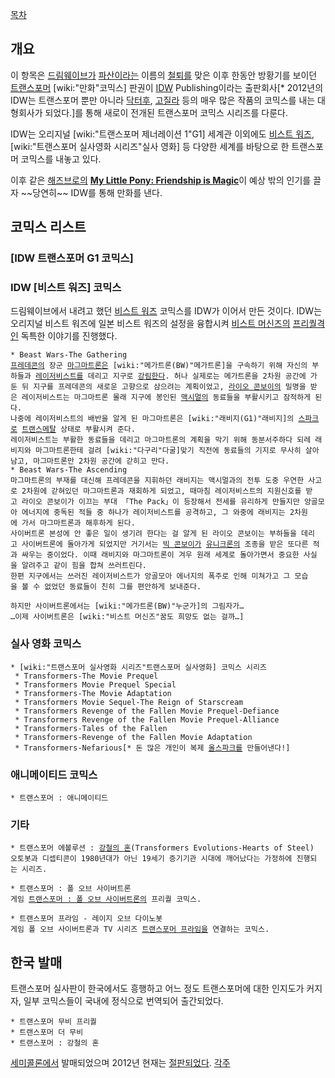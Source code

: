 [[목차]]
== 개요 ==
이 항목은 [[드림웨이브]]가 [[파산]]이라는 이름의 [[철퇴]]를 맞은 이후 한동안 방황기를 보이던 [[트랜스포머]] [wiki:"만화"코믹스] 판권이 [[IDW]] Publishing이라는 출판회사[* 2012년의 IDW는 트랜스포머 뿐만 아니라 [[닥터후]], [[고질라]] 등의 매우 많은 작품의 코믹스를 내는 대형회사가 되었다.]를 통해 새로이 전개된 트랜스포머 코믹스 시리즈를 다룬다.

IDW는 오리지널 [wiki:"트랜스포머 제너레이션 1"G1] 세계관 이외에도 [[비스트 워즈]], [wiki:"트랜스포머 실사영화 시리즈"실사 영화] 등 다양한 세계를 바탕으로 한 트랜스포머 코믹스를 내놓고 있다.

이후 같은 [[해즈브로]]의 '''[[My Little Pony: Friendship is Magic]]'''이 예상 밖의 인기를 끌자 ~~당연히~~ IDW를 통해 만화를 낸다.
== 코믹스 리스트 ==
=== [IDW 트랜스포머 G1 코믹스] ===
=== IDW [비스트 워즈] 코믹스 ===
드림웨이브에서 내려고 했던 [[비스트 워즈]] 코믹스를 IDW가 이어서 만든 것이다. IDW는 오리지널 비스트 워즈에 일본 비스트 워즈의 설정을 융합시켜 [[비스트 머신즈]]의 [[프리퀄]]격인 독특한 이야기를 진행했다.

 * Beast Wars-The Gathering
 [[프레데콘]]의 장군 [[마그마트론]]은 [wiki:"메가트론(BW)"메가트론]을 구속하기 위해 자신의 부하들과 [[레이저비스트]]를 데리고 지구로 [[강림]]한다. 허나 실제로는 메가트론을 2차원 공간에 가둔 뒤 지구를 프레데콘의 새로운 고향으로 삼으려는 계획이었고, [[라이오 콘보이]]의 밀명을 받은 레이저비스트는 마그마트론 몰래 지구에 봉인된 [[맥시멀]]의 동료들을 부활시키고 잠적하게 된다.
 나중에 레이저비스트의 배반을 알게 된 마그마트론은 [wiki:"래비지(G1)"래비지]의 [[스파크]]로 [[트랜스메탈]] 상태로 부활시켜 준다.
 레이저비스트는 부활한 동료들을 데리고 마그마트론의 계획을 막기 위해 동분서주하다 되레 래비지와 마그마트론한테 걸려 [wiki:"다구리"다굴]맞기 직전에 동료들의 기지로 무사히 살아남고, 마그마트론만 2차원 공간에 갇히고 만다.
 * Beast Wars-The Ascending
 마그마트론의 부재를 대신해 프레데콘을 지휘하던 래비지는 맥시멀과의 전투 도중 우연한 사고로 2차원에 갇혀있던 마그마트론과 재회하게 되었고, 때마침 레이저비스트의 지원신호를 받고 라이오 콘보이가 이끄는 부대 「The Pack」이 등장해서 전세를 유리하게 만들지만 앙골모아 에너지에 중독된 적들 중 하나가 레이저비스트를 공격하고, 그 와중에 래비지는 2차원에 가서 마그마트론과 해후하게 된다.
 사이버트론 본성에 안 좋은 일이 생기려 한다는 걸 알게 된 라이오 콘보이는 부하들을 데리고 사이버트론에 돌아가게 되었지만 거기서는 [[빅 콘보이]]가 [[유니크론]]의 조종을 받은 또다른 적과 싸우는 중이었다. 이때 래비지와 마그마트론이 겨우 원래 세계로 돌아가면서 중요한 사실을 알려주고 같이 힘을 합쳐 쓰러트린다.
 한편 지구에서는 쓰러진 레이저비스트가 앙골모아 에너지의 폭주로 인해 미쳐가고 그 모습을 볼 수 없었던 동료들이 친히 그를 편안하게 보내준다.

 하지만 사이버트론에서는 [wiki:"메가트론(BW)"누군가]의 그림자가…
 …이제 사이버트론은 [wiki:"비스트 머신즈"꿈도 희망도 없는 걸까…]
=== 실사 영화 코믹스 ===
 * [wiki:"트랜스포머 실사영화 시리즈"트랜스포머 실사영화] 코믹스 시리즈
  * Transformers-The Movie Prequel
  * Transformers Movie Prequel Special
  * Transformers-The Movie Adaptation
  * Transformers Movie Sequel-The Reign of Starscream
  * Transformers Revenge of the Fallen Movie Prequel-Defiance
  * Transformers Revenge of the Fallen Movie Prequel-Alliance
  * Transformers-Tales of the Fallen
  * Transformers-Revenge of the Fallen Movie Adaptation
  * Transformers-Nefarious[* 돈 많은 개인이 복제 [[올스파크]]를 만들어낸다!]
=== 애니메이티드 코믹스 ===
 * 트랜스포머 : 애니메이티드
=== 기타 ===
 * 트랜스포머 에볼루션 : [[강철의 혼]](Transformers Evolutions-Hearts of Steel)
 오토봇과 디셉티콘이 1980년대가 아닌 19세기 증기기관 시대에 깨어났다는 가정하에 진행되는 시리즈.

 * 트랜스포머 : 폴 오브 사이버트론
 게임 [[트랜스포머 : 폴 오브 사이버트론]]의 프리퀄 코믹스.

 * 트랜스포머 프라임 - 레이지 오브 다이노봇
 게임 폴 오브 사이버트론과 TV 시리즈 [[트랜스포머 프라임]]을 연결하는 코믹스.
== 한국 발매 ==
트랜스포머 실사판이 한국에서도 흥행하고 어느 정도 트랜스포머에 대한 인지도가 커지자, 일부 코믹스들이 국내에 정식으로 번역되어 출간되었다.

 * 트랜스포머 무비 프리퀄
 * 트랜스포머 더 무비
 * 트랜스포머 : 강철의 혼

[[세미콜론]]에서 발매되었으며 2012년 현재는 [[절판]]되었다.
[[각주]]

